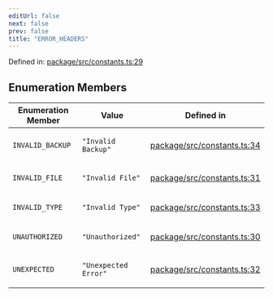 ```yaml
---
editUrl: false
next: false
prev: false
title: "ERROR_HEADERS"
---
```


Defined in: [package/src/constants.ts:29](https://github.com/KingsBeCattz/ezdd/blob/0f600ba185b426f1ed870030a52eb2b1640838c6/package/src/constants.ts#L29)

## Enumeration Members

<table>
<thead>
<tr>
<th>Enumeration Member</th>
<th>Value</th>
<th>Defined in</th>
</tr>
</thead>
<tbody>
<tr>
<td>

<a id="invalid_backup"></a> `INVALID_BACKUP`

</td>
<td>

`"Invalid Backup"`

</td>
<td>

[package/src/constants.ts:34](https://github.com/KingsBeCattz/ezdd/blob/0f600ba185b426f1ed870030a52eb2b1640838c6/package/src/constants.ts#L34)

</td>
</tr>
<tr>
<td>

<a id="invalid_file"></a> `INVALID_FILE`

</td>
<td>

`"Invalid File"`

</td>
<td>

[package/src/constants.ts:31](https://github.com/KingsBeCattz/ezdd/blob/0f600ba185b426f1ed870030a52eb2b1640838c6/package/src/constants.ts#L31)

</td>
</tr>
<tr>
<td>

<a id="invalid_type"></a> `INVALID_TYPE`

</td>
<td>

`"Invalid Type"`

</td>
<td>

[package/src/constants.ts:33](https://github.com/KingsBeCattz/ezdd/blob/0f600ba185b426f1ed870030a52eb2b1640838c6/package/src/constants.ts#L33)

</td>
</tr>
<tr>
<td>

<a id="unauthorized"></a> `UNAUTHORIZED`

</td>
<td>

`"Unauthorized"`

</td>
<td>

[package/src/constants.ts:30](https://github.com/KingsBeCattz/ezdd/blob/0f600ba185b426f1ed870030a52eb2b1640838c6/package/src/constants.ts#L30)

</td>
</tr>
<tr>
<td>

<a id="unexpected"></a> `UNEXPECTED`

</td>
<td>

`"Unexpected Error"`

</td>
<td>

[package/src/constants.ts:32](https://github.com/KingsBeCattz/ezdd/blob/0f600ba185b426f1ed870030a52eb2b1640838c6/package/src/constants.ts#L32)

</td>
</tr>
</tbody>
</table>
